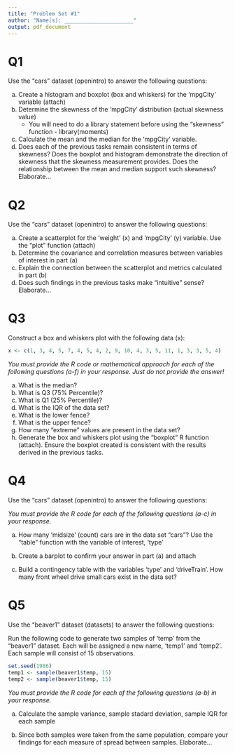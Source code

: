 ```yaml
---
title: "Problem Set #1"
author: "Name(s): ______________________"
output: pdf_document
---
```


# Q1

Use the "cars" dataset (openintro) to answer the following questions:  

a) Create a histogram and boxplot (box and whiskers) for the 'mpgCity' variable (attach)  
b) Determine the skewness of the 'mpgCity' distribution (actual skewness value)
    - You will need to do a library statement before using the "skewness" function - library(moments)  
c) Calculate the mean and the median for the 'mpgCity' variable.  
d) Does each of the previous tasks remain consistent in terms of skewness?  Does the boxplot and histogram demonstrate the direction of skewness that the skewness measurement provides.  Does the relationship between the mean and median support such skewness?  Elaborate...

# Q2

Use the "cars" dataset (openintro) to answer the following questions:  

a) Create a scatterplot for the 'weight' (x) and 'mpgCity' (y) variable.  Use the "plot" function (attach)    
b) Determine the covariance and correlation measures between variables of interest in part (a)  
c) Explain the connection between the scatterplot and metrics calculated in part (b)  
d) Does such findings in the previous tasks make "intuitive" sense?  Elaborate...

# Q3

Construct a box and whiskers plot with the following data (x):

```r
x <- c(1, 3, 4, 5, 7, 4, 5, 4, 2, 9, 10, 4, 3, 5, 11, 1, 3, 3, 5, 4)
```

*You must provide the R code or mathematical approach for each of the following questions (a-f) in your response. Just do not provide the answer!*  

a) What is the median?  
b) What is Q3 (75% Percentile)?  
c) What is Q1 (25% Percentile)?  
d) What is the IQR of the data set?  
e) What is the lower fence?  
f) What is the upper fence?  
g) How many "extreme" values are present in the data set?  
h) Generate the box and whiskers plot using the "boxplot" R function (attach). Ensure the boxplot created is consistent with the results derived in the previous tasks.  

# Q4

Use the "cars" dataset (openintro) to answer the following questions:  

*You must provide the R code for each of the following questions (a-c) in your response.*  

a) How many 'midsize' (count) cars are in the data set "cars"?  Use the "table" function with the variable of interest, 'type'    

b) Create a barplot to confirm your answer in part (a) and attach  

c) Build a contingency table with the variables 'type' and 'driveTrain'.  How many front wheel drive small cars exist in the data set? 

# Q5

Use the "beaver1" dataset (datasets) to answer the following questions:

Run the following code to generate two samples of 'temp' from the "beaver1" dataset. Each will be assigned a new name, 'temp1' and 'temp2'.  Each sample will consist of 15 observations.

```r
set.seed(1986)
temp1 <- sample(beaver1$temp, 15)
temp2 <- sample(beaver1$temp, 15)
```

*You must provide the R code for each of the following questions (a-b) in your response.*  

a) Calculate the sample variance, sample stadard deviation, sample IQR for each sample  

b) Since both samples were taken from the same population, compare your findings for each measure of spread between samples.  Elaborate...


